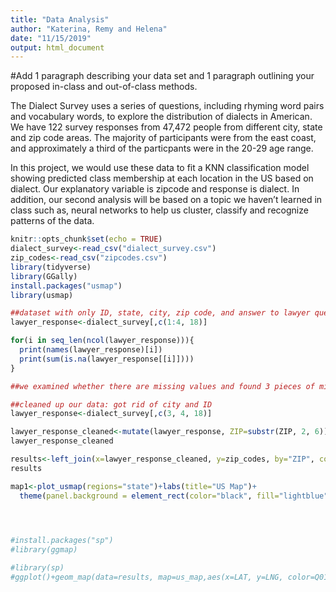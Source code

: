 ```yaml
---
title: "Data Analysis"
author: "Katerina, Remy and Helena"
date: "11/15/2019"
output: html_document
---
```

#Add 1 paragraph describing your data set and 1 paragraph outlining your proposed in-class and out-of-class methods.

The Dialect Survey uses a series of questions, including rhyming word pairs and vocabulary words, to explore the distribution of dialects in American. We have 122 survey responses from 47,472 people from different city, state and zip code areas. The majority of participants were from the east coast, and approximately a third of the particpants were in the 20-29 age range.

In this project, we would use these data to fit a KNN classification model showing predicted class membership at each location in the US based on dialect. Our explanatory variable is zipcode and response is dialect. In addition, our second analysis will be based on a topic we haven't learned in class such as, neural networks to help us cluster, classify and recognize patterns of the data.  

```r
knitr::opts_chunk$set(echo = TRUE)
dialect_survey<-read_csv("dialect_survey.csv")
zip_codes<-read_csv("zipcodes.csv")
library(tidyverse)
library(GGally)
install.packages("usmap")
library(usmap)

##dataset with only ID, state, city, zip code, and answer to lawyer question
lawyer_response<-dialect_survey[,c(1:4, 18)]

for(i in seq_len(ncol(lawyer_response))){
  print(names(lawyer_response)[i])
  print(sum(is.na(lawyer_response[[i]])))
}

##we examined whether there are missing values and found 3 pieces of missing data for state, and 537 for city. However, there are no missing data values for zip code. We will use zip code as our explanatory variable.

##cleaned up our data: got rid of city and ID
lawyer_response<-dialect_survey[,c(3, 4, 18)]

lawyer_response_cleaned<-mutate(lawyer_response, ZIP=substr(ZIP, 2, 6))
lawyer_response_cleaned

results<-left_join(x=lawyer_response_cleaned, y=zip_codes, by="ZIP", copy=FALSE)
results

map1<-plot_usmap(regions="state")+labs(title="US Map")+
  theme(panel.background = element_rect(color="black", fill="lightblue"))+geom_point(data=results, aes(x=LNG, y=LAT, fill=Q014), size=0.1)


                                                                                     #install.packages("ggmap")

#install.packages("sp")
#library(ggmap)

#library(sp)
#ggplot()+geom_map(data=results, map=us_map,aes(x=LAT, y=LNG, color=Q014),size=0.1, #color="red")+geom_point(data=results, aes (x=LAT, y=LNG), size=0.1, #color="steelblue")+coord_equal()+ggthemes::theme_map()







```


